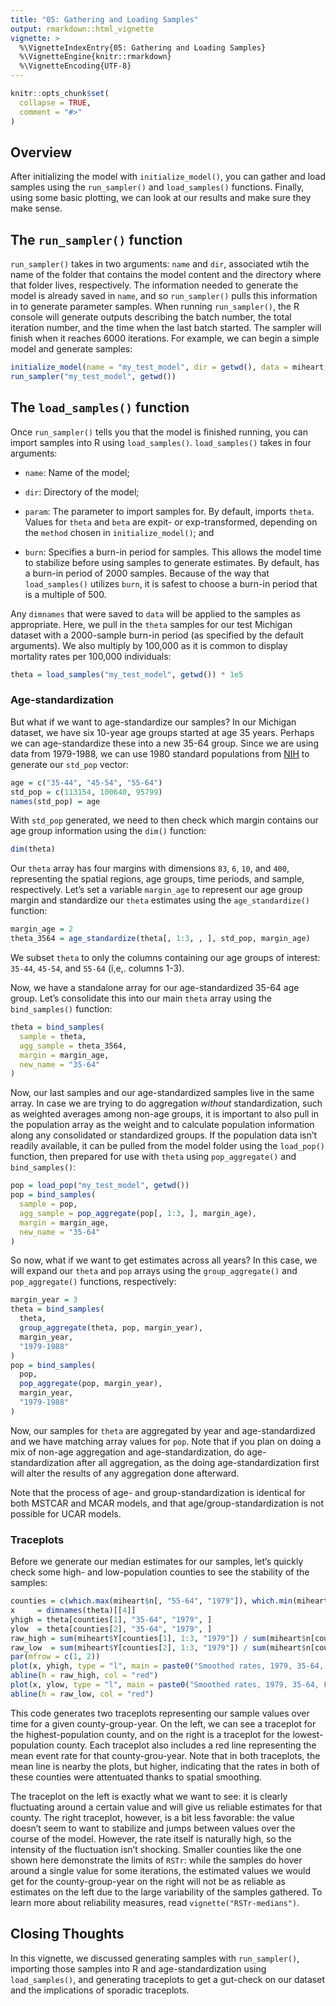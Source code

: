 ```yaml
---
title: "05: Gathering and Loading Samples"
output: rmarkdown::html_vignette
vignette: >
  %\VignetteIndexEntry{05: Gathering and Loading Samples}
  %\VignetteEngine{knitr::rmarkdown}
  %\VignetteEncoding{UTF-8}
---
```


```r
knitr::opts_chunk$set(
  collapse = TRUE,
  comment = "#>"
)
```

## Overview

After initializing the model with `initialize_model()`, you can gather and load samples using the `run_sampler()` and `load_samples()` functions. Finally, using some basic plotting, we can look at our results and make sure they make sense.

## The `run_sampler()` function

`run_sampler()` takes in two arguments: `name` and `dir`, associated wtih the name of the folder that contains the model content and the directory where that folder lives, respectively. The information needed to generate the model is already saved in `name`, and so `run_sampler()` pulls this information in to generate parameter samples. When running `run_sampler()`, the R console will generate outputs describing the batch number, the total iteration number, and the time when the last batch started. The sampler will finish when it reaches 6000 iterations. For example, we can begin a simple model and generate samples:

```r
initialize_model(name = "my_test_model", dir = getwd(), data = miheart, adjacency = miadj)
run_sampler("my_test_model", getwd())
```

## The `load_samples()` function

Once `run_sampler()` tells you that the model is finished running, you can import samples into R using `load_samples()`. `load_samples()` takes in four arguments:

-   `name`: Name of the model;

-   `dir`: Directory of the model;

-   `param`: The parameter to import samples for. By default, imports `theta`. Values for `theta` and `beta` are expit- or exp-transformed, depending on the `method` chosen in `initialize_model()`; and

-   `burn`: Specifies a burn-in period for samples. This allows the model time to stabilize before using samples to generate estimates. By default, has a burn-in period of 2000 samples. Because of the way that `load_samples()` utilizes `burn`, it is safest to choose a burn-in period that is a multiple of 500.

Any `dimnames` that were saved to `data` will be applied to the samples as appropriate. Here, we pull in the `theta` samples for our test Michigan dataset with a 2000-sample burn-in period (as specified by the default arguments). We also multiply by 100,000 as it is common to display mortality rates per 100,000 individuals:

```r
theta = load_samples("my_test_model", getwd()) * 1e5
```

### Age-standardization
But what if we want to age-standardize our samples? In our Michigan dataset, we have six 10-year age groups started at age 35 years. Perhaps we can age-standardize these into a new 35-64 group. Since we are using data from 1979-1988, we can use 1980 standard populations from [NIH](https://seer.cancer.gov/stdpopulations/stdpop.19ages.html) to generate our `std_pop` vector:

```r
age = c("35-44", "45-54", "55-64")
std_pop = c(113154, 100640, 95799)
names(std_pop) = age
```

With `std_pop` generated, we need to then check which margin contains our age group information using the `dim()` function:

```r
dim(theta)
```

Our `theta` array has four margins with dimensions `83`, `6`, `10`, and `400`, representing the spatial regions, age groups, time periods, and sample, respectively. Let's set a variable `margin_age` to represent our age group margin and standardize our `theta` estimates using the `age_standardize()` function:

```r
margin_age = 2
theta_3564 = age_standardize(theta[, 1:3, , ], std_pop, margin_age)
```

We subset `theta` to only the columns containing our age groups of interest: `35-44`, `45-54`, and `55-64` (i,e,. columns 1-3).

Now, we have a standalone array for our age-standardized 35-64 age group. Let's consolidate this into our main `theta` array using the `bind_samples()` function:

```r
theta = bind_samples(
  sample = theta,
  agg_sample = theta_3564,
  margin = margin_age,
  new_name = "35-64"
)
```

Now, our last samples and our age-standardized samples live in the same array. In case we are trying to do aggregation *without* standardization, such as weighted averages among non-age groups, it is important to also pull in the population array as the weight and to calculate population information along any consolidated or standardized groups. If the population data isn't readily available, it can be pulled from the model folder using the `load_pop()` function, then prepared for use with `theta` using `pop_aggregate()` and `bind_samples()`:

```r
pop = load_pop("my_test_model", getwd())
pop = bind_samples(
  sample = pop,
  agg_sample = pop_aggregate(pop[, 1:3, ], margin_age),
  margin = margin_age,
  new_name = "35-64"
)
```

So now, what if we want to get estimates across all years? In this case, we will expand our `theta` and `pop` arrays using the `group_aggregate()` and `pop_aggregate()` functions, respectively:

```r
margin_year = 3
theta = bind_samples(
  theta,
  group_aggregate(theta, pop, margin_year),
  margin_year,
  "1979-1988"
)
pop = bind_samples(
  pop,
  pop_aggregate(pop, margin_year),
  margin_year,
  "1979-1988"
)
```

Now, our samples for `theta` are aggregated by year and age-standardized and we have matching array values for `pop`. Note that if you plan on doing a mix of non-age aggregation and age-standardization, do age-standardization after all aggregation, as the doing age-standardization first will alter the results of any aggregation done afterward.

Note that the process of age- and group-standardization is identical for both MSTCAR and MCAR models, and that age/group-standardization is not possible for UCAR models.

### Traceplots

Before we generate our median estimates for our samples, let's quickly check some high- and low-population counties to see the stability of the samples:

```r
counties = c(which.max(miheart$n[, "55-64", "1979"]), which.min(miheart$n[, "55-64", "1979"]))
x     = dimnames(theta)[[4]]
yhigh = theta[counties[1], "35-64", "1979", ]
ylow  = theta[counties[2], "35-64", "1979", ]
raw_high = sum(miheart$Y[counties[1], 1:3, "1979"]) / sum(miheart$n[counties[1], 1:3, "1979"]) * 1e5
raw_low  = sum(miheart$Y[counties[2], 1:3, "1979"]) / sum(miheart$n[counties[2], 1:3, "1979"]) * 1e5
par(mfrow = c(1, 2))
plot(x, yhigh, type = "l", main = paste0("Smoothed rates, 1979, 35-64, FIPS ", names(counties[1])))
abline(h = raw_high, col = "red")
plot(x, ylow, type = "l", main = paste0("Smoothed rates, 1979, 35-64, FIPS ", names(counties[2])))
abline(h = raw_low, col = "red")
```

This code generates two traceplots representing our sample values over time for a given county-group-year. On the left, we can see a traceplot for the highest-population county, and on the right is a traceplot for the lowest-population county. Each traceplot also includes a red line representing the mean event rate for that county-grou-year. Note that in both traceplots, the mean line is nearby the plots, but higher, indicating that the rates in both of these counties were attentuated thanks to spatial smoothing.

The traceplot on the left is exactly what we want to see: it is clearly fluctuating around a certain value and will give us reliable estimates for that county. The right traceplot, however, is a bit less favorable: the value doesn't seem to want to stabilize and jumps between values over the course of the model. However, the rate itself is naturally high, so the intensity of the fluctuation isn't shocking. Smaller counties like the one shown here demonstrate the limits of `RSTr`: while the samples do hover around a single value for some iterations, the estimated values we would get for the county-group-year on the right will not be as reliable as estimates on the left due to the large variability of the samples gathered. To learn more about reliability measures, read `vignette("RSTr-medians")`.

## Closing Thoughts

In this vignette, we discussed generating samples with `run_sampler()`, importing those samples into R and age-standardization using `load_samples()`, and generating traceplots to get a gut-check on our dataset and the implications of sporadic traceplots.
